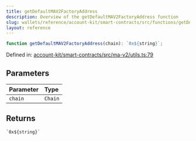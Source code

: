 ```yaml
---
title: getDefaultMAV2FactoryAddress
description: Overview of the getDefaultMAV2FactoryAddress function
slug: wallets/reference/account-kit/smart-contracts/src/functions/getDefaultMAV2FactoryAddress
layout: reference
---
```


```ts
function getDefaultMAV2FactoryAddress(chain): `0x${string}`;
```

Defined in: [account-kit/smart-contracts/src/ma-v2/utils.ts:79](https://github.com/alchemyplatform/aa-sdk/blob/923a52171f7246172caf350853843e6680197da9/account-kit/smart-contracts/src/ma-v2/utils.ts#L79)

## Parameters

| Parameter | Type    |
| :-------- | :------ |
| `chain`   | `Chain` |

## Returns

`` `0x${string}` ``
